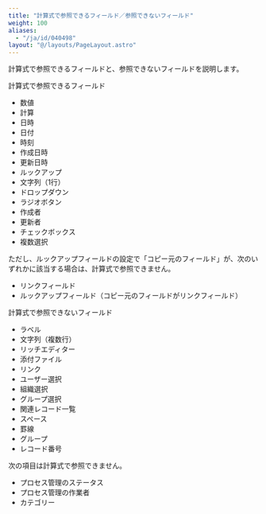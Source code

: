 ```yaml
---
title: "計算式で参照できるフィールド／参照できないフィールド"
weight: 100
aliases:
  - "/ja/id/040498"
layout: "@/layouts/PageLayout.astro"
---
```



計算式で参照できるフィールドと、参照できないフィールドを説明します。

<Heading id="autocalc_autocalc_field_10">計算式で参照できるフィールド</Heading>
* 数値
* 計算
* 日時
* 日付
* 時刻
* 作成日時
* 更新日時
* ルックアップ
* 文字列（1行）
* ドロップダウン
* ラジオボタン
* 作成者
* 更新者
* チェックボックス
* 複数選択

<Note>

ただし、ルックアップフィールドの設定で「コピー元のフィールド」が、次のいずれかに該当する場合は、計算式で参照できません。  

* リンクフィールド
* ルックアップフィールド（コピー元のフィールドがリンクフィールド）

</Note>

<Heading id="autocalc_autocalc_field_20">計算式で参照できないフィールド</Heading>
* ラベル
* 文字列（複数行）
* リッチエディター
* 添付ファイル
* リンク
* ユーザー選択
* 組織選択
* グループ選択
* 関連レコード一覧
* スペース
* 罫線
* グループ
* レコード番号

<Note>

次の項目は計算式で参照できません。

* プロセス管理のステータス
* プロセス管理の作業者
* カテゴリー

</Note>
